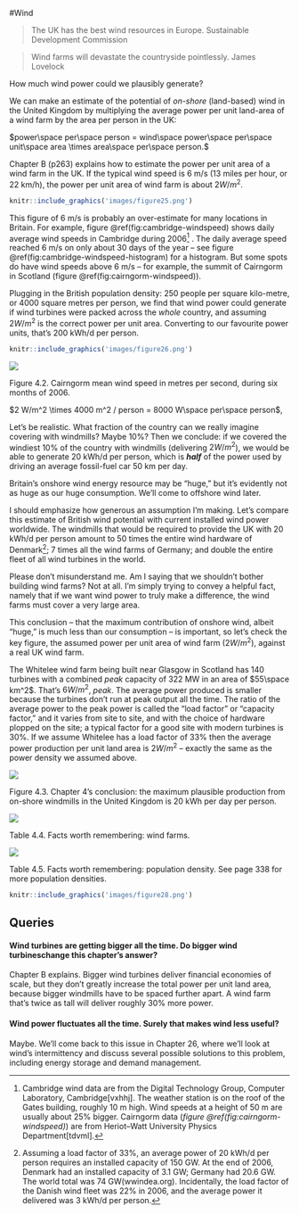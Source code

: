 #Wind

> The UK has the best wind resources in Europe. Sustainable Development
> Commission

> Wind farms will devastate the countryside pointlessly. James Lovelock

How much wind power could we plausibly generate?

We can make an estimate of the potential of *on-shore* (land-based) wind in the
United Kingdom by multiplying the average power per unit land-area of a wind
farm by the area per person in the UK:

$power\space per\space person = wind\space power\space per\space unit\space area \times area\space per\space person.$

Chapter B (p263) explains how to estimate the power per unit area of a wind
farm in the UK. If the typical wind speed is 6 m/s (13 miles per hour, or 22
km/h), the power per unit area of wind farm is about $2 W/m^2$.

```r
knitr::include_graphics('images/figure25.png')
```

This figure of 6 m/s is probably an over-estimate for many locations in
Britain. For example, figure \@ref(fig:cambridge-windspeed) shows daily average
wind speeds in Cambridge during 2006^[Cambridge wind data are from the Digital
Technology Group, Computer Laboratory, Cambridge[vxhhj]. The weather station is
on the roof of the Gates building, roughly 10 m high. Wind speeds at a height
of 50 m are usually about 25% bigger. Cairngorm data (*figure
\@ref(fig:cairngorm-windspeed)*) are from Heriot–Watt University Physics
Department[tdvml].] . The daily average speed reached 6 m/s on only about 30
days of the year – see figure \@ref(fig:cambridge-windspeed-histogram) for a
histogram. But some spots do have wind speeds above 6 m/s – for example, the
summit of Cairngorm in Scotland (figure \@ref(fig:cairngorm-windspeed)).

Plugging in the British population density: 250 people per square kilo-metre,
or 4000 square metres per person, we find that wind power could generate if
wind turbines were packed across the *whole* country, and assuming $2 W/m^2$ is
the correct power per unit area. Converting to our favourite power units,
that's 200 kWh/d per person.

```r
knitr::include_graphics('images/figure26.png')
```

![](images/figure400.png)

Figure 4.2. Cairngorm mean wind speed in metres per second, during six
months of 2006.


$2 W/m^2 \times 4000 m^2 / person = 8000 W\space per\space person$,

Let's be realistic. What fraction of the country can we really imagine covering
with windmills? Maybe 10%? Then we conclude: if we covered the windiest 10% of
the country with windmills (delivering $2 W/m^2$), we would be able to generate
20 kWh/d per person, which is ***half*** of the power used by driving an
average fossil-fuel car 50 km per day.

Britain's onshore wind energy resource may be "huge," but it's evidently not as
huge as our huge consumption. We'll come to offshore wind later.

I should emphasize how generous an assumption I'm making. Let's compare this
estimate of British wind potential with current installed wind power worldwide.
The windmills that would be required to provide the UK with 20 kWh/d per person
amount to 50 times the entire wind hardware of Denmark^[Assuming a load factor
of 33%, an average power of 20 kWh/d per person requires an installed capacity
of 150 GW. At the end of 2006, Denmark had an installed capacity of 3.1 GW;
Germany had 20.6 GW. The world total was 74 GW(wwindea.org). Incidentally, the
load factor of the Danish wind fleet was 22% in 2006, and the average power it
delivered was 3 kWh/d per person.]; 7 times all the wind farms of Germany; and
double the entire fleet of all wind turbines in the world.

Please don't misunderstand me. Am I saying that we shouldn't bother building
wind farms? Not at all. I'm simply trying to convey a helpful fact, namely that
if we want wind power to truly make a difference, the wind farms must cover a
very large area.

This conclusion – that the maximum contribution of onshore wind, albeit "huge,"
is much less than our consumption – is important, so let's check the key
figure, the assumed power per unit area of wind farm ($2 W/m^2$), against a real
UK wind farm.

The Whitelee wind farm being built near Glasgow in Scotland has 140 turbines
with a combined *peak* capacity of 322 MW in an area of $55\space km^2$. That's
$6 W/m^2$, *peak*. The average power produced is smaller because the turbines
don't run at peak output all the time. The ratio of the average power to the
peak power is called the "load factor" or "capacity factor," and it varies from
site to site, and with the choice of hardware plopped on the site; a typical
factor for a good site with modern turbines is 30%. If we assume Whitelee has a
load factor of 33% then the average power production per unit land area is $2
W/m^2$ – exactly the same as the power density we assumed above.

![](images/figure27.png)

Figure 4.3. Chapter 4's conclusion: the maximum plausible production from
on-shore windmills in the United Kingdom is 20 kWh per day per person.

![](images/figure401.png)

Table 4.4. Facts worth remembering: wind farms.

![](images/figure402.png)

Table 4.5. Facts worth remembering: population density. See page 338
for more population densities.

```r
knitr::include_graphics('images/figure28.png')
```

Queries
-------

#### Wind turbines are getting bigger all the time. Do bigger wind turbineschange this chapter's answer?

Chapter B explains. Bigger wind turbines deliver financial economies of scale,
but they don't greatly increase the total power per unit land area, because
bigger windmills have to be spaced further apart. A wind farm that's twice as
tall will deliver roughly 30% more power.

#### Wind power fluctuates all the time. Surely that makes wind less useful?

Maybe. We'll come back to this issue in Chapter 26, where we'll look at wind's
intermittency and discuss several possible solutions to this problem, including
energy storage and demand management.